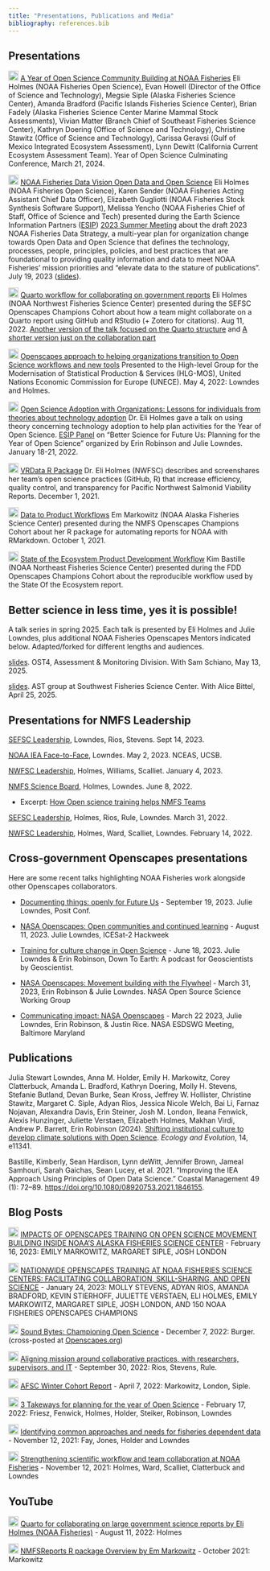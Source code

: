 ```yaml
---
title: "Presentations, Publications and Media"
bibliography: references.bib
---
```


## Presentations

<img src="https://raw.githubusercontent.com/FortAwesome/Font-Awesome/6.x/svgs/brands/youtube.svg" height="20"/> [A Year of Open Science Community Building at NOAA Fisheries](https://www.youtube.com/watch?v=n1VaV8f6qQE&list=PLChfyH8TVDGnB_zDCm8d9oonMomfk8v9X&index=14) Eli Holmes (NOAA Fisheries Open Science), Evan Howell (Director of the Office of Science and Technology), Megsie Siple (Alaska Fisheries Science Center), Amanda Bradford (Pacific Islands Fisheries Science Center), Brian Fadely (Alaska Fisheries Science Center Marine Mammal Stock Assessments), Vivian Matter (Branch Chief of Southeast Fisheries Science Center), Kathryn Doering (Office of Science and Technology), Christine Stawitz (Office of Science and Technology), Carissa Geravsi (Gulf of Mexico Integrated Ecosystem Assessment), Lynn Dewitt (California Current Ecosystem Assessment Team). Year of Open Science Culminating Conference, March 21, 2024. 

<img src="https://raw.githubusercontent.com/FortAwesome/Font-Awesome/6.x/svgs/brands/youtube.svg" height="20"/> [NOAA Fisheries Data Vision Open Data and Open Science](https://www.youtube.com/watch?v=ZA6jwLyuIRU) Eli Holmes (NOAA Fisheries Open Science), Karen Sender (NOAA Fisheries Acting Assistant Chief Data Officer), Elizabeth Gugliotti (NOAA Fisheries Stock Synthesis Software Support), Melissa Yencho (NOAA Fisheries Chief of Staff, Office of Science and Tech) presented during the Earth Science Information Partners ([ESIP](https://esipfed.org/)) [2023 Summer Meeting](https://2023julyesipmeeting.sched.com/event/1Nod1) about the draft 2023 NOAA Fisheries Data Strategy, a multi-year plan for organization change towards Open Data and Open Science that defines the technology, processes, people, principles, policies, and best practices that are foundational to providing quality information and data to meet NOAA Fisheries' mission priorities and "elevate data to the stature of publications". July 19, 2023 ([slides](https://docs.google.com/presentation/d/14v1Feibb_MNFKphAvLsSrsVeBXywxxp9/edit#slide=id.g22f1223411f_0_3)).

![](https://raw.githubusercontent.com/FortAwesome/Font-Awesome/6.x/svgs/brands/youtube.svg){height="20"} [Quarto workflow for collaborating on government reports](https://www.youtube.com/watch?v=tmyfjBmi1lk) Eli Holmes (NOAA Northwest Fisheries Science Center) presented during the SEFSC Openscapes Champions Cohort about how a team might collaborate on a Quarto report using GitHub and RStudio (+ Zotero for citations). Aug 11, 2022. [Another version of the talk focused on the Quarto structure](https://youtu.be/Uay6X65Ukvk) and [A shorter version just on the collaboration part](https://www.youtube.com/watch?v=WvKw1OQIpMk)

<img src="https://raw.githubusercontent.com/FortAwesome/Font-Awesome/6.x/svgs/brands/youtube.svg" height="20"/> [Openscapes approach to helping organizations transition to Open Science workflows and new tools](https://www.youtube.com/watch?v=TuqgE2jc2ZQ) Presented to the High-level Group for the Modernisation of Statistical Production & Services (HLG-MOS), United Nations Economic Commission for Europe (UNECE). May 4, 2022: Lowndes and Holmes.

<img src="https://raw.githubusercontent.com/FortAwesome/Font-Awesome/6.x/svgs/brands/youtube.svg" height="20"/> [Open Science Adoption with Organizations: Lessons for individuals from theories about technology adoption](https://youtu.be/-xyrVWjdV_Q) Dr. Eli Holmes gave a talk on using theory concerning technology adoption to help plan activities for the Year of Open Science. [ESIP Panel](https://www.youtube.com/watch?v=hbFAkhNRpJw) on "Better Science for Future Us: Planning for the Year of Open Science" organized by Erin Robinson and Julie Lowndes. January 18-21, 2022.

<img src="https://raw.githubusercontent.com/FortAwesome/Font-Awesome/6.x/svgs/brands/youtube.svg" height="20"/> [VRData R Package](https://www.youtube.com/watch?v=XNiwuEJvMno&t=1s) Dr. Eli Holmes (NWFSC) describes and screenshares her team's open science practices (GitHub, R) that increase efficiency, quality control, and transparency for Pacific Northwest Salmonid Viability Reports. December 1, 2021.

<img src="https://raw.githubusercontent.com/FortAwesome/Font-Awesome/6.x/svgs/brands/youtube.svg" height="20"/> [Data to Product Workflows](https://www.youtube.com/watch?v=S-w_74Pc908) Em Markowitz (NOAA Alaska Fisheries Science Center) presented during the NMFS Openscapes Champions Cohort about her R package for automating reports for NOAA with RMarkdown. October 1, 2021.

<img src="https://raw.githubusercontent.com/FortAwesome/Font-Awesome/6.x/svgs/regular/file-powerpoint.svg" height="20"/> [State of the Ecosystem Product Development Workflow](https://noaa-edab.github.io/presentations/20211015_Openscapes_Bastille.html#1) Kim Bastille (NOAA Northeast Fisheries Science Center) presented during the FDD Openscapes Champions Cohort about the reproducible workflow used by the State Of the Ecosystem report.

## Better science in less time, yes it is possible!
A talk series in spring 2025. Each talk is presented by Eli Holmes and Julie Lowndes, plus additional NOAA Fisheries Openscapes Mentors indicated below. Adapted/forked for different lengths and audiences.

<!---
slides upcoming. June 19, 2025

slides upcoming. NOAA Science Council Research & Development Enterprise Committee ([RDEC](https://sciencecouncil.noaa.gov/about/committees/)) - June 2, 2025.
--->

[slides](https://docs.google.com/presentation/d/1rQGVOltRbIIBOQ7iP_5LzMnMJj5JMo9rUIKOelivvAk/edit#slide=id.g3601f799be_0_0). OST4, Assessment & Monitoring Division. With Sam Schiano, May 13, 2025.

[slides](https://docs.google.com/presentation/d/1PghOUzHF5Z5RzrSFlfrdqWH0t5ZveY1wwHmuzigthgQ/edit#slide=id.g3601f799be_0_0). AST group at Southwest Fisheries Science Center. With Alice Bittel, April 25, 2025.

## Presentations for NMFS Leadership

[SEFSC Leadership](https://docs.google.com/presentation/d/1NATyy56YF0v2ZZtixFzC7Sdbi7vBzMWvcPXuLKkZzFY/edit?usp=sharing), Lowndes, Rios, Stevens. Sept 14, 2023.

[NOAA IEA Face-to-Face](https://docs.google.com/presentation/d/1NdV8FwMbfx7X6BSXk-wnKl32g4-RmeI5oEYsyTrgb6Y/edit?usp=sharing), Lowndes. May 2, 2023. NCEAS, UCSB.

[NWFSC Leadership](https://docs.google.com/presentation/d/10THOXdsrarRddusrMQWaWSPJBg6ziHj3ew8bsGEaei0/edit?usp=sharing), Holmes, Williams, Scalliet. January 4, 2023.

[NMFS Science Board](https://docs.google.com/presentation/d/1ck1bZwjdbez-niH3yjC675a7xbsIDJ4xxJ6GLekZsno/edit#slide=id.g1138e626848_0_861), Holmes, Lowndes. June 8, 2022.

-   Excerpt: [How Open science training helps NMFS Teams](https://docs.google.com/presentation/d/1dE0KeVsK1SaW-QxnSGiqkPpPgFwKmRKn5ZjW89822Uc/edit#slide=id.g12c312cf4bd_0_1)

[SEFSC Leadership](https://docs.google.com/presentation/d/1xMsRnszr3E2tcrWpKzDCEvL7s-3-7-8NSbN0Xa1Cijo/edit#slide=id.g1138e626848_0_861), Holmes, Rios, Rule, Lowndes. March 31, 2022.

[NWFSC Leadership](https://docs.google.com/presentation/d/1qyW3KcwxiKwBffjsJ-fMF0snG99ahqZAnfq2xDSRPdc/edit#slide=id.g1138e626848_0_861), Holmes, Ward, Scalliet, Lowndes. February 14, 2022.

## Cross-government Openscapes presentations {#sec-cross-gov-slides}

Here are some recent talks highlighting NOAA Fisheries work alongside other Openscapes collaborators. 

- [Documenting things: openly for Future Us](https://openscapes.github.io/documenting-things) - September 19, 2023. Julie Lowndes, Posit Conf.
- [NASA Openscapes: Open communities and continued learning](https://docs.google.com/presentation/d/1WmuGxoQF3V4eb15etUfmpwy-vzWPFl9ey9q5CtXwWts/edit?usp=sharing) - August 11, 2023. Julie Lowndes, ICESat-2 Hackweek
- [Training for culture change in Open Science](https://grssieee.podbean.com/e/s4e10-down-to-earth-training-for-culture-change-in-open-science/) - June 18, 2023. Julie Lowndes & Erin Robinson, Down To Earth: A podcast for Geoscientists by Geoscientist.

-   [NASA Openscapes: Movement building with the Flywheel](https://docs.google.com/presentation/d/1BK678MADRg6QkejRQI_5KREGn6DzzQqAS4StsjXmi-k/edit#slide=id.g1b5922f14f8_0_83) - March 31, 2023, Erin Robinson & Julie Lowndes. NASA Open Source Science Working Group

-   [Communicating impact: NASA Openscapes](https://docs.google.com/presentation/d/14iEGfbipt5HBlVyyf3kvjyxas4lBoRlbT8u8iFr2VNw/edit#slide=id.g1b5922f14f8_0_83) - March 22 2023, Julie Lowndes, Erin Robinson, & Justin Rice. NASA ESDSWG Meeting, Baltimore Maryland


## Publications

Julia Stewart Lowndes, Anna M. Holder, Emily H. Markowitz, Corey Clatterbuck, Amanda L. Bradford, Kathryn Doering, Molly H. Stevens, Stefanie Butland, Devan Burke, Sean Kross, Jeffrey W. Hollister, Christine Stawitz, Margaret C. Siple, Adyan Rios, Jessica Nicole Welch, Bai Li, Farnaz Nojavan, Alexandra Davis, Erin Steiner, Josh M. London, Ileana Fenwick, Alexis Hunzinger, Juliette Verstaen, Elizabeth Holmes, Makhan Virdi, Andrew P. Barrett, Erin Robinson (2024). [Shifting institutional culture to develop climate solutions with Open Science](https://doi.org/10.1002/ece3.11341). *Ecology and Evolution*, 14, e11341. 

Bastille, Kimberly, Sean Hardison, Lynn deWitt, Jennifer Brown, Jameal Samhouri, Sarah Gaichas, Sean Lucey, et al. 2021. "Improving the IEA Approach Using Principles of Open Data Science." Coastal Management 49 (1): 72--89. <https://doi.org/10.1080/08920753.2021.1846155>.

## Blog Posts

<img src="https://raw.githubusercontent.com/FortAwesome/Font-Awesome/6.x/svgs/solid/blog.svg" height="20"/> [IMPACTS OF OPENSCAPES TRAINING ON OPEN SCIENCE MOVEMENT BUILDING INSIDE NOAA'S ALASKA FISHERIES SCIENCE CENTER](https://openscapes.org/blog/2023-02-16-noaa-afsc-fall) - February 16, 2023: EMILY MARKOWITZ, MARGARET SIPLE, JOSH LONDON

<img src="https://raw.githubusercontent.com/FortAwesome/Font-Awesome/6.x/svgs/solid/blog.svg" height="20"/> [NATIONWIDE OPENSCAPES TRAINING AT NOAA FISHERIES SCIENCE CENTERS: FACILITATING COLLABORATION, SKILL-SHARING, AND OPEN SCIENCE](https://openscapes.org/blog/2023-01-24-noaa-nmfs-fall/) - January 24, 2023: MOLLY STEVENS, ADYAN RIOS, AMANDA BRADFORD, KEVIN STIERHOFF, JULIETTE VERSTAEN, ELI HOLMES, EMILY MARKOWITZ, MARGARET SIPLE, JOSH LONDON, AND 150 NOAA FISHERIES OPENSCAPES CHAMPIONS

<img src="https://raw.githubusercontent.com/FortAwesome/Font-Awesome/6.x/svgs/solid/blog.svg" height="20"/> [Sound Bytes: Championing Open Science](https://www.fisheries.noaa.gov/science-blog/sound-bytes-championing-open-science) - December 7, 2022: Burger. (cross-posted at [Openscapes.org](https://openscapes.org/blog/2022-12-09-case-study-swfsc-sael/))

<img src="https://raw.githubusercontent.com/FortAwesome/Font-Awesome/6.x/svgs/solid/blog.svg" height="20"/> [Aligning mission around collaborative practices, with researchers, supervisors, and IT](https://openscapes.org/blog/2022-09-30-sefsc-summer/) - September 30, 2022: Rios, Stevens, Rule.

<img src="https://raw.githubusercontent.com/FortAwesome/Font-Awesome/6.x/svgs/solid/blog.svg" height="20"/> [AFSC Winter Cohort Report](https://openscapes.org/blog/2022-04-07-afsc-supportive-forum/) - April 7, 2022: Markowitz, London, Siple.

<img src="https://raw.githubusercontent.com/FortAwesome/Font-Awesome/6.x/svgs/solid/blog.svg" height="20"/> [3 Takeways for planning for the year of Open Science](https://openscapes.org/blog/2022-02-17-esip-winter-2022/) - February 17, 2022: Friesz, Fenwick, Holmes, Holder, Steiker, Robinson, Lowndes

<img src="https://raw.githubusercontent.com/FortAwesome/Font-Awesome/6.x/svgs/solid/blog.svg" height="20"/> [Identifying common approaches and needs for fisheries dependent data](https://openscapes.org/blog/2021-11-12-fdd-champions/) - November 12, 2021: Fay, Jones, Holder and Lowndes

<img src="https://raw.githubusercontent.com/FortAwesome/Font-Awesome/6.x/svgs/solid/blog.svg" height="20"/> [Strengthening scientific workflow and team collaboration at NOAA Fisheries](https://openscapes.org/blog/2021-11-12-noaa-nmfs-champions/) - November 12, 2021: Holmes, Ward, Scalliet, Clatterbuck and Lowndes

## YouTube

<img src="https://raw.githubusercontent.com/FortAwesome/Font-Awesome/6.x/svgs/brands/youtube.svg" height="20"/> [Quarto for collaborating on large government science reports by Eli Holmes (NOAA Fisheries)](https://youtu.be/tmyfjBmi1lk) - August 11, 2022: Holmes

<img src="https://raw.githubusercontent.com/FortAwesome/Font-Awesome/6.x/svgs/brands/youtube.svg" height="20"/> [NMFSReports R package Overview by Em Markowitz](https://www.youtube.com/watch?v=S-w_74Pc908) - October 2021: Markowitz

## 
